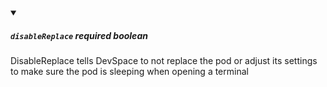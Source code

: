 
<details className="config-field" data-expandable="false" open>
<summary>

##### `disableReplace` <span class="config-field-required" data-required="false">required</span> <span class="config-field-type">boolean</span> <span class="config-field-default"></span>

DisableReplace tells DevSpace to not replace the pod or adjust its settings
to make sure the pod is sleeping when opening a terminal

</summary>



</details>
